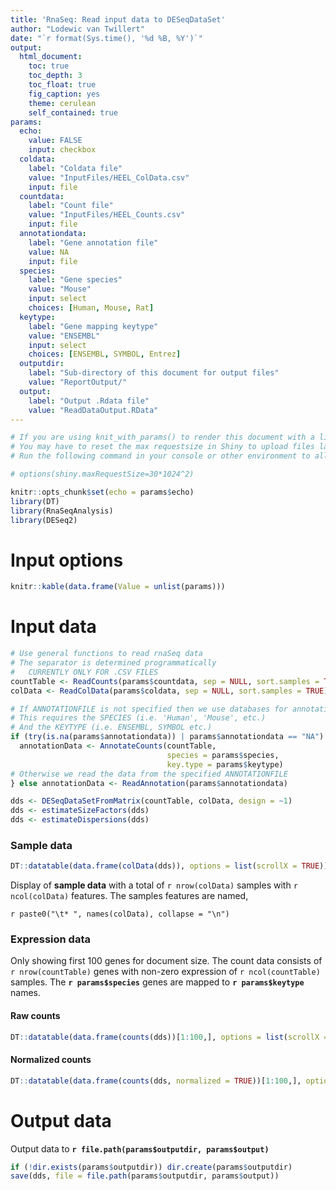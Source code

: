 ```yaml
---
title: 'RnaSeq: Read input data to DESeqDataSet'
author: "Lodewic van Twillert"
date: "`r format(Sys.time(), '%d %B, %Y')`"
output:
  html_document:
    toc: true
    toc_depth: 3
    toc_float: true
    fig_caption: yes
    theme: cerulean
    self_contained: true
params:
  echo:
    value: FALSE
    input: checkbox
  coldata:
    label: "Coldata file"
    value: "InputFiles/HEEL_ColData.csv"
    input: file
  countdata:
    label: "Count file"
    value: "InputFiles/HEEL_Counts.csv"
    input: file
  annotationdata:
    label: "Gene annotation file"
    value: NA
    input: file
  species:
    label: "Gene species"
    value: "Mouse"
    input: select
    choices: [Human, Mouse, Rat]
  keytype:
    label: "Gene mapping keytype"
    value: "ENSEMBL"
    input: select
    choices: [ENSEMBL, SYMBOL, Entrez]
  outputdir:
    label: "Sub-directory of this document for output files"
    value: "ReportOutput/"
  output:
    label: "Output .Rdata file"
    value: "ReadDataOutput.RData"
---
```


```r
# If you are using knit_with_params() to render this document with a little shiny app for parameter input
# You may have to reset the max requestsize in Shiny to upload files larger than 5mb.
# Run the following command in your console or other environment to allow larger than 5mb files.

# options(shiny.maxRequestSize=30*1024^2)
```


```r
knitr::opts_chunk$set(echo = params$echo)
library(DT)
library(RnaSeqAnalysis)
library(DESeq2)
```

# Input options

```r
knitr::kable(data.frame(Value = unlist(params)))
```

# Input data

```r
# Use general functions to read rnaSeq data
# The separator is determined programmatically
#   CURRENTLY ONLY FOR .CSV FILES
countTable <- ReadCounts(params$countdata, sep = NULL, sort.samples = TRUE)
colData <- ReadColData(params$coldata, sep = NULL, sort.samples = TRUE)
```

```r
# If ANNOTATIONFILE is not specified then we use databases for annotation
# This requires the SPECIES (i.e. 'Human', 'Mouse', etc.)
# And the KEYTYPE (i.e. ENSEMBL, SYMBOL etc.)
if (try(is.na(params$annotationdata)) | params$annotationdata == "NA") {
  annotationData <- AnnotateCounts(countTable,
                                   species = params$species,
                                   key.type = params$keytype)
# Otherwise we read the data from the specified ANNOTATIONFILE
} else annotationData <- ReadAnnotation(params$annotationdata)
```

```r
dds <- DESeqDataSetFromMatrix(countTable, colData, design = ~1)
dds <- estimateSizeFactors(dds)
dds <- estimateDispersions(dds)
```

### Sample data

```r
DT::datatable(data.frame(colData(dds)), options = list(scrollX = TRUE))
```

Display of **sample data** with a total of `r nrow(colData)` samples with `r ncol(colData)` features. The samples features are named,

`r paste0("\t* ", names(colData), collapse = "\n")`

### Expression data {.tabset}

Only showing first 100 genes for document size.
The count data consists of `r nrow(countTable)` genes with non-zero expression of `r ncol(countTable)` samples.
The **`r params$species`** genes are mapped to **`r params$keytype`** names.

#### Raw counts

```r
DT::datatable(data.frame(counts(dds))[1:100,], options = list(scrollX = TRUE))
```

#### Normalized counts

```r
DT::datatable(data.frame(counts(dds, normalized = TRUE))[1:100,], options = list(scrollX = TRUE))
```


# Output data

Output data to **`r file.path(params$outputdir, params$output)`**

```r
if (!dir.exists(params$outputdir)) dir.create(params$outputdir)
save(dds, file = file.path(params$outputdir, params$output))
```

